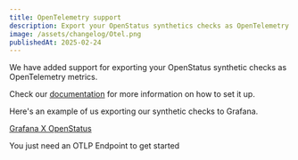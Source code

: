 ```yaml
---
title: OpenTelemetry support
description: Export your OpenStatus synthetics checks as OpenTelemetry metrics.
image: /assets/changelog/Otel.png
publishedAt: 2025-02-24
---
```


We have added support for exporting your OpenStatus synthetic checks as OpenTelemetry metrics.

Check our [documentation](https://docs.openstatus.dev/guides/how-to-export-metrics-to-otlp-endpoint/) for more information on how to set it up.

Here's an example of us exporting our synthetic checks to Grafana.

[Grafana X OpenStatus](https://openstatus.grafana.net/public-dashboards/a85806536e9243f7ab9e0d458eb2ad32)

You just need an OTLP Endpoint to get started
